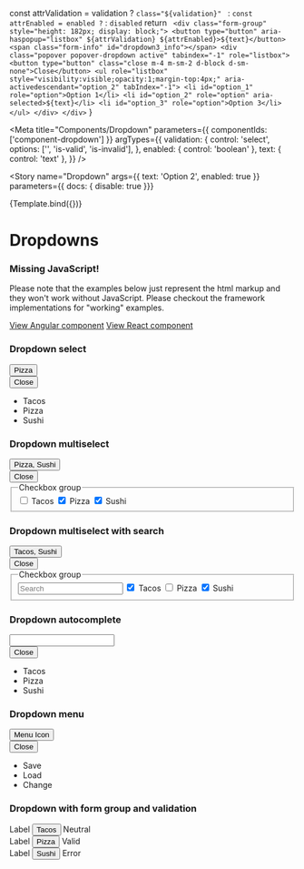 
  const attrValidation = validation ? `class="${validation}" ` : ``
  const attrEnabled = enabled ? `` : `disabled`
  return `
    <div class="form-group" style="height: 182px; display: block;">
      <button type="button" aria-haspopup="listbox" ${attrValidation} ${attrEnabled}>${text}</button>
      <span class="form-info" id="dropdown3_info"></span>
      <div class="popover popover-dropdown active" tabindex="-1" role="listbox">
        <button type="button" class="close m-4 m-sm-2 d-block d-sm-none">Close</button>
        <ul role="listbox" style="visibility:visible;opacity:1;margin-top:4px;" aria-activedescendant="option_2" tabIndex="-1">
          <li id="option_1" role="option">Option 1</li>
          <li id="option_2" role="option" aria-selected>${text}</li>
          <li id="option_3" role="option">Option 3</li>
        </ul>
      </div>
    </div>`
}

<Meta
  title="Components/Dropdown"
  parameters={{
    componentIds: ['component-dropdown']
  }}
  argTypes={{
    validation: {
      control: 'select',
      options: ['', 'is-valid', 'is-invalid'],
    },
    enabled: {
      control: 'boolean'
    },
    text: { control: 'text' },
  }} />

<Story
  name="Dropdown"
  args={{
    text: 'Option 2',
    enabled: true
  }}
  parameters={{ docs: { disable: true }}}
>
  {Template.bind({})}
</Story>

<style>{
  `
    .popover {
    visibility: visible;
    opacity: 1;
    margin-top:4px !important;
  }
`}
</style>

# Dropdowns

<div role="alert" class="info mb-7 mt-5">
  <main>
    <h3>Missing JavaScript!</h3>
    <p>
      Please note that the examples below just represent the html markup and they won't work without JavaScript. Please checkout the framework implementations for "working" examples.
    </p>
  </main>
  <footer>
    <a target="_blank" href="./../angular/?path=/docs/components-dropdown--select">View Angular component</a>
    <a target="_blank" href="./../react/?path=/docs/components-dropdown--dropdown">View React component</a>
  </footer>
</div>

### Dropdown select
<Canvas>
  <div style={{height: '300px'}}>
    <button type="button" aria-haspopup="listbox">Pizza</button>
    <div class="popover popover-dropdown active" tabindex="-1" role="listbox">
      <button type="button" class="close m-4 m-sm-2 d-block d-sm-none">Close</button>
      <ul role="listbox" aria-activedescendant="option_2" tabIndex="-1">
        <li id="option_1" role="option">Tacos</li>
        <li id="option_2" role="option" aria-selected>Pizza</li>
        <li id="option_3" role="option">Sushi</li>
      </ul>
    </div>
  </div>
</Canvas>

### Dropdown multiselect
<Canvas>
  <div style={{height: '300px'}}>
    <button type="button" aria-haspopup="listbox">Pizza, Sushi</button>
    <div class="popover popover-dropdown active" tabindex="-1" role="listbox">
      <button type="button" class="close m-4 m-sm-2 d-block d-sm-none">Close</button>
      <div class="sg-fieldset-container">
        <fieldset aria-describedby="checkboxGroupHelp" role="listbox" aria-multiselectable="true">
          <legend class="sr-only">Checkbox group</legend>
          <label class="form-control" role="option">
            <input required type="checkbox" />
            <span>Tacos</span>
            <i></i>
          </label>
          <label class="form-control" role="option">
            <input required type="checkbox" checked />
            <span>Pizza</span>
            <i></i>
          </label>
          <label class="form-control" role="option">
            <input required type="checkbox" checked />
            <span>Sushi</span>
            <i></i>
          </label>
        </fieldset>
      </div>
    </div>
  </div>
</Canvas>

### Dropdown multiselect with search
<Canvas>
  <div style={{height: '300px'}}>
    <button type="button" aria-haspopup="listbox">Tacos, Sushi</button>
    <div class="popover popover-dropdown active" tabindex="-1" role="listbox">
      <button type="button" class="close m-4 m-sm-2 d-block d-sm-none">Close</button>
      <div class="sg-fieldset-container">
        <fieldset aria-describedby="checkboxGroupHelp" role="listbox" aria-multiselectable="true">
          <input type="text" placeholder="Search" class="rounded-0 rounded-top border-0 border-bottom border-info"/>
          <legend class="sr-only">Checkbox group</legend>
          <label class="form-control" role="option">
            <input required type="checkbox" checked />
            <span>Tacos</span>
            <i></i>
          </label>
          <label class="form-control" role="option">
            <input required type="checkbox" />
            <span>Pizza</span>
            <i></i>
          </label>
          <label class="form-control" role="option">
            <input required type="checkbox" checked />
            <span>Sushi</span>
            <i></i>
          </label>
        </fieldset>
      </div>
    </div>
  </div>
</Canvas>

### Dropdown autocomplete
<Canvas>
  <div style={{height: '300px'}}>
    <input type="text"
           role="combobox"
           aria-expanded="true"
           aria-autocomplete="list"
           aria-controls="autocompleteListbox"
           class="dropdown-menu"/>
    <div class="popover popover-dropdown active" tabindex="-1" role="listbox">
      <button type="button" class="close m-4 m-sm-2 d-block d-sm-none">Close</button>
      <ul id="autocompleteListbox" role="listbox">
        <li id="option_1" role="option">Tacos</li>
        <li id="option_2" role="option">Pizza</li>
        <li id="option_3" role="option">Sushi</li>
      </ul>
    </div>
  </div>
</Canvas>

### Dropdown menu
<Canvas>
  <div style={{height: '300px'}}>
    <button type="button"
            role="button"
            aria-expanded="true"
            aria-haspopup="menu"
            aria-controls="drownMenu"
            class="dropdown-menu">Menu Icon</button>
    <div class="popover popover-dropdown active" tabindex="-1" role="menu">
      <button type="button" class="close m-4 m-sm-2 d-block d-sm-none">Close</button>
      <ul id="dropdownMenu" role="menu" tabIndex="-1">
        <li id="option_1" role="menuitem">Save</li>
        <li id="option_2" role="menuitem">Load</li>
        <li id="option_3" role="menuitem">Change</li>
      </ul>
    </div>
  </div>
</Canvas>

### Dropdown with form group and validation
<Canvas>
  <div>
    <div class="form-group">
      <span class="label" id="dropdown1_label">Label</span>
      <button type="button" aria-labelledby="dropdown1_label" aria-describedby="dropdown1_info"
        aria-haspopup="listbox">Tacos</button>
      <span class="form-info" id="dropdown1_info">Neutral</span>
    </div>
    <div class="form-group">
      <span class="label" id="dropdown2_label">Label</span>
      <button type="button" aria-labelledby="dropdown2_label" aria-describedby="dropdown2_info"
        aria-haspopup="listbox" class="is-valid">Pizza</button>
      <span class="form-info" id="dropdown2_info">Valid</span>
    </div>
    <div class="form-group">
      <span class="label" id="dropdown3_label">Label</span>
      <button type="button" aria-labelledby="dropdown3_label" aria-describedby="dropdown3_info"
        aria-haspopup="listbox" class="is-invalid">Sushi</button>
      <span class="form-info" id="dropdown3_info">Error</span>
    </div>
  </div>
</Canvas>
